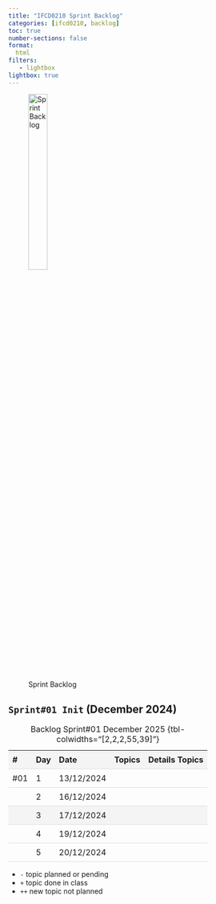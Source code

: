 ```yaml
---
title: "IFCD0210 Sprint Backlog"
categories: [ifcd0210, backlog]
toc: true
number-sections: false
format:
  html
filters:
   - lightbox
lightbox: true
---
```


<style>

.heatMap th { background:  #f4f4f4;}
tr:nth-child(3) {background-color: #f4f4f4;}

th, td {
  padding: 8px;
  text-align: left;
  border-bottom: 1px solid #ddd;
}

tr:hover {background-color:  #f4f4f4;}

</style>

![Sprint Backlog](/images/home/backlog.jpg){width="30%"}

<div class="heatMap">

::: {.column-page-right}


##  ``Sprint#01 Init`` (December 2024)

| # | Day | Date | Topics |  Details Topics |
| -- | -- | -- | -- | -- |
|  #01 | 1 | 13/12/2024 |  |  |
|  | 2 |  16/12/2024 |  |  |
|  | 3 |  17/12/2024 |  |  |
|  | 4 |  19/12/2024 |  |  |
|  | 5 |  20/12/2024 |  |  |
: Backlog Sprint#01 December 2025 {tbl-colwidths="[2,2,2,55,39]"}
:::

</div>

::: {.callout-note}
- `-` topic planned or pending
- `+` topic done in class
- `++` new topic not planned
:::


